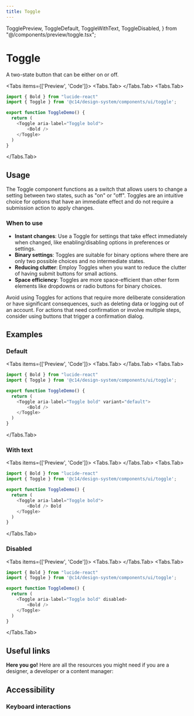 ```yaml
---
title: Toggle
---
```



  TogglePreview,
  ToggleDefault,
  ToggleWithText,
  ToggleDisabled,
} from "@/components/preview/toggle.tsx";

# Toggle

A two-state button that can be either on or off.

<Tabs items={['Preview', 'Code']}>
<Tabs.Tab>
  <TogglePreview />
</Tabs.Tab>
<Tabs.Tab>
```js copy filename="toggle.tsx"
import { Bold } from "lucide-react"
import { Toggle } from '@c14/design-system/components/ui/toggle';

export function ToggleDemo() {
  return (
    <Toggle aria-label="Toggle bold">
        <Bold />
    </Toggle>
  )
}
```
</Tabs.Tab>
</Tabs>

## Usage

The Toggle component functions as a switch that allows users to change a setting between two states, such as "on" or "off". Toggles are an intuitive choice for options that have an immediate effect and do not require a submission action to apply changes.

### When to use

- **Instant changes**: Use a Toggle for settings that take effect immediately when changed, like enabling/disabling options in preferences or settings.
- **Binary settings**: Toggles are suitable for binary options where there are only two possible choices and no intermediate states.
- **Reducing clutter**: Employ Toggles when you want to reduce the clutter of having submit buttons for small actions.
- **Space efficiency**: Toggles are more space-efficient than other form elements like dropdowns or radio buttons for binary choices.

Avoid using Toggles for actions that require more deliberate consideration or have significant consequences, such as deleting data or logging out of an account. For actions that need confirmation or involve multiple steps, consider using buttons that trigger a confirmation dialog.

## Examples

### Default

<Tabs items={['Preview', 'Code']}>
<Tabs.Tab>
  <ToggleDefault />
</Tabs.Tab>
<Tabs.Tab>
```js copy /variant="default"/ filename="toggle.tsx"
import { Bold } from "lucide-react"
import { Toggle } from '@c14/design-system/components/ui/toggle';

export function ToggleDemo() {
  return (
    <Toggle aria-label="Toggle bold" variant="default">
        <Bold />
    </Toggle>
  )
}
```
</Tabs.Tab>
</Tabs>

### With text

<Tabs items={['Preview', 'Code']}>
<Tabs.Tab>
  <ToggleWithText />
</Tabs.Tab>
<Tabs.Tab>
```js copy /Bold/ filename="toggle.tsx"
import { Bold } from "lucide-react"
import { Toggle } from '@c14/design-system/components/ui/toggle';

export function ToggleDemo() {
  return (
    <Toggle aria-label="Toggle bold">
        <Bold /> Bold
    </Toggle>
  )
}
```
</Tabs.Tab>
</Tabs>

### Disabled

<Tabs items={['Preview', 'Code']}>
<Tabs.Tab>
  <ToggleDisabled />
</Tabs.Tab>
<Tabs.Tab>
```js copy /disabled/ filename="toggle.tsx"
import { Bold } from "lucide-react"
import { Toggle } from '@c14/design-system/components/ui/toggle';

export function ToggleDemo() {
  return (
    <Toggle aria-label="Toggle bold" disabled>
        <Bold />
    </Toggle>
  )
}
```
</Tabs.Tab>
</Tabs>

## Useful links

**Here you go!** Here are all the resources you might need if you are a designer, a developer or a content manager:

<Cards className="mt-8">
  <Card
    title="🪄 Figma"
    href="https://www.figma.com/design/GURLNa08cG0eTbioJtPwub/%F0%9F%92%BE-C14%2Fdesign-system?node-id=639-31819&t=pkpssGCtSsrQ20kI-1"
  />
  <Card
    title="🐝 API Reference"
    href="https://www.radix-ui.com/primitives/docs/components/toggle#api-reference"
  />
</Cards>

## Accessibility

### Keyboard interactions

<AccessibilityTable rows={toggleAccessibilityData} />

